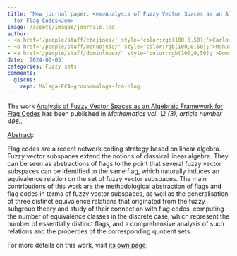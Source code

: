 ```yaml
---
title: 'New journal paper: <em>Analysis of Fuzzy Vector Spaces as an Algebraic Framework
  for Flag Codes</em>'
image: /assets/images/journals.jpg
author:
- <a href='/people/staff/cbejines/' style='color:rgb(100,0,50);'>Carlos Bejines López</a>
- <a href='/people/staff/manuojeda/' style='color:rgb(100,0,50);'>Manuel Ojeda Hernández</a>
- <a href='/people/staff/dominlopez/' style='color:rgb(100,0,50);'>Domingo López Rodríguez</a>
date: '2024-02-05'
categories: Fuzzy sets
comments:
  giscus:
    repo: Malaga-FCA-group/malaga-fca-blog
---
```


The work <u>Analysis of Fuzzy Vector Spaces as an Algebraic Framework for Flag Codes</u> has been published in <em>Mathematics vol. 12 (3), article number 498.</em>.

<u>Abstract</u>:


Flag codes are a recent network coding strategy based on linear algebra. Fuzzy vector subspaces extend the notions of classical linear algebra. They can be seen as abstractions of flags to the point that several fuzzy vector subspaces can be identified to the same flag, which naturally induces an equivalence relation on the set of fuzzy vector subspaces. The main contributions of this work are the methodological abstraction of flags and flag codes in terms of fuzzy vector subspaces, as well as the generalisation of three distinct equivalence relations that originated from the fuzzy subgroup theory and study of their connection with flag codes, computing the number of equivalence classes in the discrete case, which represent the number of essentially distinct flags, and a comprehensive analysis of such relations and the properties of the corresponding quotient sets.


For more details on this work, visit <a href='/publications/journals/2024-CB-MOH-DLR-Analysis'>its own page</a>.
